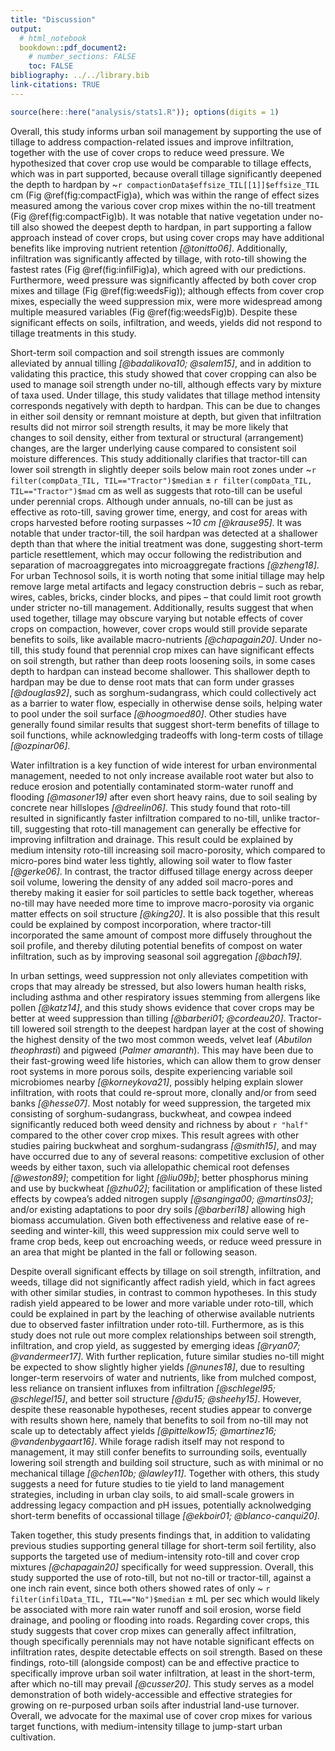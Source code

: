 ```yaml
---
title: "Discussion"
output: 
  # html_notebook
  bookdown::pdf_document2:
    # number_sections: FALSE
    toc: FALSE
bibliography: ../../library.bib
link-citations: TRUE
---
```



<!-- # Outline -->

<!-- - hypothesis -->
<!-- - tillage -->
<!-- - infiltration -->
<!-- - weeds -->
<!-- - yield -->
<!-- - conclusion -->


```r
source(here::here("analysis/stats1.R")); options(digits = 1)
```


Overall, this study informs urban soil management by supporting the use of tillage to address compaction-related issues and improve infiltration, together with the use of cover crops to reduce weed pressure.
We hypothesized that cover crop use would be comparable to tillage effects, which was in part supported, because overall tillage significantly deepened the depth to hardpan by ~`r compactionData$effsize_TIL[[1]]$effsize_TIL` 
cm 
(Fig \@ref(fig:compactFig)a), which was within the range of effect sizes measured among the various cover crop mixes within the no-till treatment (Fig \@ref(fig:compactFig)b). 
It was notable that native vegetation under no-till also showed the deepest depth to hardpan, in part supporting a fallow approach instead of cover crops, but using cover crops may have additional benefits like improving nutrient retention *[@tonitto06]*.
Additionally, infiltration was significantly affected by tillage, with roto-till showing the fastest rates (Fig \@ref(fig:infilFig)a), which agreed with our predictions.
Furthermore, weed pressure was significantly affected by both cover crop mixes and tillage (Fig \@ref(fig:weedsFig)); although effects from cover crop mixes, especially the weed suppression mix, were more widespread among multiple measured variables (Fig \@ref(fig:weedsFig)b).
Despite these significant effects on soils, infiltration, and weeds, yields did not respond to tillage treatments in this study.


<!-- ## Compaction -->


Short-term soil compaction and soil strength issues are commonly alleviated by annual tilling *[@badalikova10; @salem15]*, and in addition to validating this practice, this study showed that cover cropping can also be used to manage soil strength under no-till, although effects vary by mixture of taxa used.
Under tillage, this study validates that tillage method intensity corresponds negatively with depth to hardpan.
This can be due to changes in either soil density or remnant moisture at depth, but given that infiltration results did not mirror soil strength results, it may be more likely that changes to soil density, either from textural or structural (arrangement) changes, are the larger underlying cause compared to consistent soil moisture differences.
This study additionally clarifies that tractor-till can lower soil strength in slightly deeper soils below main root zones under 
~`r filter(compData_TIL, TIL=="Tractor")$median` ± 
`r filter(compData_TIL, TIL=="Tractor")$mad` cm 
<!-- (`r conv_unit(filter(compData_TIL, TIL=="Tractor")$median, "cm", "inch")` ±  -->
<!-- `r conv_unit(filter(compData_TIL, TIL=="Tractor")$mad, "cm", "inch")` in),  -->
as well as suggests that roto-till can be useful under perennial crops.
Although under annuals, no-till can be just as effective as roto-till, saving grower time, energy, and cost for areas with crops harvested before rooting surpasses *~10 cm* 
<!-- *(4 in)*  -->
*[@krause95]*.
It was notable that under tractor-till, the soil hardpan was detected at a shallower depth than that where the initial treatment was done, suggesting short-term particle resettlement, which may occur following the redistribution and separation of macroaggregates into microaggregate fractions *[@zheng18]*.
For urban Technosol soils, it is worth noting that some initial tillage may help remove large metal artifacts and legacy construction debris -- such as rebar, wires, cables, bricks, cinder blocks, and pipes -- that could limit root growth under stricter no-till management. 
Additionally, results suggest that when used together, tillage may obscure varying but notable effects of cover crops on compaction, however, cover crops would still provide separate benefits to soils, like available macro-nutrients *[@chapagain20]*.
Under no-till, this study found that perennial crop mixes can have significant effects on soil strength, but rather than deep roots loosening soils, in some cases depth to hardpan can instead become shallower.
This shallower depth to hardpan may be due to dense root mats that can form under grasses *[@douglas92]*, such as sorghum-sudangrass, which could collectively act as a barrier to water flow, especially in otherwise dense soils, helping water to pool under the soil surface *[@hoogmoed80]*.
Other studies have generally found similar results that suggest short-term benefits of tillage to soil functions, while acknowledging tradeoffs with long-term costs of tillage *[@ozpinar06]*.


<!-- ## Infiltration -->


Water infiltration is a key function of wide interest for urban environmental management, needed to not only increase available root water but also to reduce erosion and potentially contaminated storm-water runoff and flooding *[@masoner19]* after even short heavy rains, due to soil sealing by concrete near hillslopes *[@dreelin06]*.
This study found that roto-till resulted in significantly faster infiltration compared to no-till, unlike tractor-till, suggesting that roto-till management can generally be effective for improving infiltration and drainage.
This result could be explained by medium intensity roto-till increasing soil macro-porosity, which compared to micro-pores bind water less tightly, allowing soil water to flow faster *[@gerke06]*.
In contrast, the tractor diffused tillage energy across deeper soil volume, lowering the density of any added soil macro-pores and thereby making it easier for soil particles to settle back together, whereas no-till may have needed more time to improve macro-porosity via organic matter effects on soil structure *[@king20]*.
It is also possible that this result could be explained by compost incorporation, where tractor-till incorporated the same amount of compost more diffusely throughout the soil profile, and thereby diluting potential benefits of compost on water infiltration, such as by improving seasonal soil aggregation *[@bach19]*.
<!-- Overall, this study supported the use of roto-till, but not no-till or tractor-till, against a one inch rain event, since both others showed rates of only  -->
<!-- ~ `r filter(infilData_TIL, TIL=="No")$median` ± -->
<!-- `r filter(infilData_TIL, TIL=="No")$mad` mL per sec -->
<!-- <!-- (`r conv_unit(filter(infilData_TIL, TIL=="No")$median, "ml_per_sec", "gal_per_min")` ± --> 
<!-- <!-- `r conv_unit(filter(infilData_TIL, TIL=="No")$mad, "ml_per_sec", "gal_per_min")` gal per min),  --> 
<!-- which would likely be associated with more rain water runoff and soil erosion, worse field drainage, and pooling or flooding into roads. -->
<!-- Regarding cover crops, this study suggests that cover crop mixes can generally affect infiltration, though specifically perennials may not have notable significant effects on infiltration rates, despite detectable effects on compaction. -->
<!-- Based on these findings, roto-till (alongside compost) can be and effective practice to specifically improve urban soil water infiltration, at least in the short-term, after which no-till may prevail *[@cusser20]*.  -->


<!-- ## Weed suppression -->


In urban settings, weed suppression not only alleviates competition with crops that may already be stressed, but also lowers human health risks, including asthma and other respiratory issues stemming from allergens like pollen *[@katz14]*, and this study shows evidence that cover crops may be better at weed suppression than tilling *[@barberi01; @cordeau20]*.
Tractor-till lowered soil strength to the deepest hardpan layer at the cost of showing the highest density of the two most common weeds, velvet leaf (*Abutilon theophrasti*) and pigweed (*Palmer amaranth*).
This may have been due to their fast-growing weed life histories, which can allow them to grow denser root systems in more porous soils, despite experiencing variable soil microbiomes nearby *[@korneykova21]*, possibly helping explain slower infiltration, with roots that could re-sprout more, clonally and/or from seed banks *[@hesse07]*.
Most notably for weed suppression, the targeted mix consisting of sorghum-sudangrass, buckwheat, and cowpea indeed significantly reduced both weed density and richness by about `r "half"` compared to the other cover crop mixes. 
This result agrees with other studies pairing buckwheat and sorghum-sudangrass *[@smith15]*, and may have occurred due to any of several reasons: 
competitive exclusion of other weeds by either taxon, such via allelopathic chemical root defenses *[@weston89]*; 
competition for light *[@liu09b]*; 
better phosphorus mining and use by buckwheat *[@zhu02]*; 
facilitation or amplification of these listed effects by cowpea's added nitrogen supply *[@sanginga00; @martins03]*; 
and/or existing adaptations to poor dry soils *[@barberi18]* allowing high biomass accumulation.
Given both effectiveness and relative ease of re-seeding and winter-kill, this weed suppression mix could serve well to frame crop beds, keep out encroaching weeds, or reduce weed pressure in an area that might be planted in the fall or following season. 


<!-- ## Yield -->


Despite overall significant effects by tillage on soil strength, infiltration, and weeds, tillage did not significantly affect radish yield, which in fact agrees with other similar studies, in contrast to common hypotheses.
In this study radish yield appeared to be lower and more variable under roto-till, which could be explained in part by the leaching of otherwise available nutrients due to observed faster infiltration under roto-till.
Furthermore, as is this study does not rule out more complex relationships between soil strength, infiltration, and crop yield, as suggested by emerging ideas *[@ryan07; @vandermeer17]*.
With further replication, future similar studies no-till might be expected to show slightly higher yields *[@nunes18]*, due to resulting longer-term reservoirs of water and nutrients, like from mulched compost, less reliance on transient influxes from infiltration *[@schlegel95; @schlegel15]*, and better soil structure *[@du15; @sheehy15]*. 
However, despite these reasonable hypotheses, recent studies appear to converge with results shown here, namely that benefits to soil from no-till may not scale up to detectably affect yields *[@pittelkow15; @martinez16; @vandenbygaart16]*. 
While forage radish itself may not respond to management, it may still confer benefits to surrounding soils, eventually lowering soil strength and building soil structure, such as with minimal or no mechanical tillage *[@chen10b; @lawley11]*. 
Together with others, this study suggests a need for future studies to tie yield to land management strategies, including in urban clay soils, to aid small-scale growers in addressing legacy compaction and pH issues, potentially acknolwedging short-term benefits of occassional tillage *[@ekboir01; @blanco-canqui20]*.


<!-- ## Conclusion -->


Taken together, this study presents findings that, in addition to validating previous studies supporting general tillage for short-term soil fertility, also supports the targeted use of medium-intensity roto-till and cover crop mixtures *[@chapagain20]* specifically for weed suppression. 
Overall, this study supported the use of roto-till, but not no-till or tractor-till, against a one inch rain event, since both others showed rates of only 
~ `r filter(infilData_TIL, TIL=="No")$median` ±
<!-- `r filter(infilData_TIL, TIL=="No")$mad`  -->
mL per sec
<!-- (`r conv_unit(filter(infilData_TIL, TIL=="No")$median, "ml_per_sec", "gal_per_min")` ± -->
<!-- `r conv_unit(filter(infilData_TIL, TIL=="No")$mad, "ml_per_sec", "gal_per_min")` gal per min),  -->
which would likely be associated with more rain water runoff and soil erosion, worse field drainage, and pooling or flooding into roads.
Regarding cover crops, this study suggests that cover crop mixes can generally affect infiltration, though specifically perennials may not have notable significant effects on infiltration rates, despite detectable effects on soil strength.
Based on these findings, roto-till (alongside compost) can be and effective practice to specifically improve urban soil water infiltration, at least in the short-term, after which no-till may prevail *[@cusser20]*. 
This study serves as a model demonstration of both widely-accessible and effective strategies for growing on re-purposed urban soils after industrial land-use turnover.
Overall, we advocate for the maximal use of cover crop mixes for various target functions, with medium-intensity tillage to jump-start urban cultivation.
